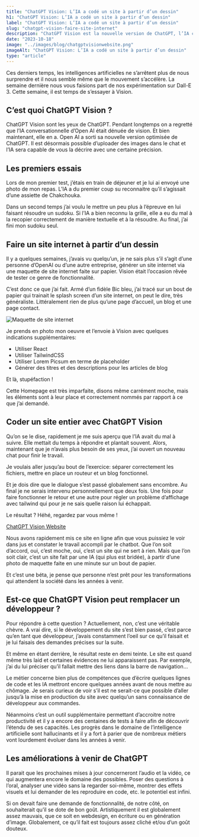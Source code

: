 ```yaml
---
title: "ChatGPT Vision: L’IA a codé un site à partir d’un dessin"
h1: "ChatGPT Vision: L’IA a codé un site à partir d’un dessin"
label: "ChatGPT Vision: L’IA a codé un site à partir d’un dessin"
slug: "chatgpt-vision-faire-site-internet"
description: "ChatGPT Vision est la nouvelle version de ChatGPT, l’IA conversationnelle d’OpenAI. Elle est désormais capable de voir et de décrire des images. Nous avons testé ses capacités en lui demandant de coder un site internet à partir d’un dessin."
date: "2023-10-18"
image: "../images/blog/chatgptvisionwebsite.png"
imageAlt: "ChatGPT Vision: L’IA a codé un site à partir d’un dessin"
type: "article"
---
```


Ces derniers temps, les intelligences artificielles ne s’arrêtent plus de nous surprendre et il nous semble même que le mouvement s’accélère. La semaine dernière nous vous faisions part de nos expérimentation sur Dall-E 3. Cette semaine, il est temps de s’essayer à Vision.

## C’est quoi ChatGPT Vision ?

ChatGPT Vision sont les yeux de ChatGPT. Pendant longtemps on a regretté que l’IA conversationnelle d’Open AI était dénuée de vision. Et bien maintenant, elle en a. Open AI a sorti sa nouvelle version optimisée de ChatGPT. Il est désormais possible d’uploader des images dans le chat et l’IA sera capable de vous la décrire avec une certaine précision.

## Les premiers essais

Lors de mon premier test, j’étais en train de déjeuner et je lui ai envoyé une photo de mon repas. L’IA a du premier coup su reconnaitre qu’il s’agissait d’une assiette de Chakchouka.

Dans un second temps j’ai voulu le mettre un peu plus à l’épreuve en lui faisant résoudre un sudoku. Si l’IA a bien reconnu la grille, elle a eu du mal à la recopier correctement de manière textuelle et à la résoudre. Au final, j’ai fini mon sudoku seul.

## Faire un site internet à partir d’un dessin

Il y a quelques semaines, j’avais vu quelqu’un, je ne sais plus s’il s’agit d’une personne d’OpenAI ou d’une autre entreprise, générer un site internet via une maquette de site internet faite sur papier. Vision était l’occasion rêvée de tester ce genre de fonctionnalité.

C’est donc ce que j’ai fait. Armé d’un fidèle Bic bleu, j’ai tracé sur un bout de papier qui trainait le splash screen d’un site internet, on peut le dire, très généraliste. Littéralement rien de plus qu’une page d’accueil, un blog et une page contact.

![Maquette de site internet](../images/blog/maquette-papier-website.jpg)

Je prends en photo mon oeuvre et l’envoie à Vision avec quelques indications supplémentaires:

- Utiliser React
- Utiliser TailwindCSS
- Utiliser Lorem Picsum en terme de placeholder
- Générer des titres et des descriptions pour les articles de blog

Et là, stupéfaction !

Cette Homepage est très imparfaite, disons même carrément moche, mais les éléments sont à leur place et correctement nommés par rapport à ce que j’ai demandé.

## Coder un site entier avec ChatGPT Vision

Qu’on se le dise, rapidement je me suis aperçu que l’IA avait du mal à suivre. Elle mettait du temps à répondre et plantait souvent. Alors, maintenant que je n’avais plus besoin de ses yeux, j’ai ouvert un nouveau chat pour finir le travail.

Je voulais aller jusqu’au bout de l’exercice: séparer correctement les fichiers, mettre en place un routeur et un blog fonctionnel.

Et je dois dire que le dialogue s’est passé globalement sans encombre. Au final je ne serais intervenu personnellement que deux fois. Une fois pour faire fonctionner le retour et une autre pour régler un problème d’affichage avec tailwind qui pour je ne sais quelle raison lui échappait.

Le résultat ? Héhé, regardez par vous même !

[ChatGPT Vision Website](https://chatgptvisionwebsite.image-in.net/)

Nous avons rapidement mis ce site en ligne afin que vous puissiez le voir dans jus et constater le travail accompli par le chatbot. Que l’on soit d’accord, oui, c’est moche, oui, c’est un site qui ne sert à rien. Mais que l’on soit clair, c’est un site fait par une IA (qui plus est bridée), à partir d’une photo de maquette faite en une minute sur un bout de papier.

Et c’est une béta, je pense que personne n’est prêt pour les transformations qui attendent la société dans les années à venir.

## Est-ce que ChatGPT Vision peut remplacer un développeur ?

Pour répondre à cette question ? Actuellement, non, c’est une véritable chèvre. A vrai dire, si le développement du site s’est bien passé, c’est parce qu’en tant que développeur, j’avais constamment l’oeil sur ce qu’il faisait et je lui faisais des demandes précises sur la suite.

Et même en étant derrière, le résultat reste en demi teinte. Le site est quand même très laid et certaines évidences ne lui apparaissent pas. Par exemple, j’ai du lui préciser qu’il fallait mettre des liens dans la barre de navigation…

Le métier concerne bien plus de compétences que d’écrire quelques lignes de code et les IA mettront encore quelques années avant de nous mettre au chômage. Je serais curieux de voir s’il est ne serait-ce que possible d’aller jusqu’à la mise en production du site avec quelqu’un sans connaissance de développeur aux commandes.

Néanmoins c’est un outil supplémentaire permettant d’accroitre notre productivité et il y a encore des centaines de tests à faire afin de découvrir l’étendu de ses capacités. Les progrès dans le domaine de l’intelligence artificielle sont hallucinants et il y a fort à parier que de nombreux métiers vont lourdement évoluer dans les années à venir.

## Les améliorations à venir de ChatGPT

Il parait que les prochaines mises à jour concerneront l’audio et la vidéo, ce qui augmentera encore le domaine des possibles. Poser des questions à l’oral, analyser une vidéo sans la regarder soi-même, montrer des effets visuels et lui demander de les reproduire en code, etc. le potentiel est infini.

Si on devait faire une demande de fonctionnalité, de notre côté, on souhaiterait qu’il se dote de bon goût. Artistiquement il est globalement assez mauvais, que ce soit en webdesign, en écriture ou en génération d’image. Globalement, ce qu’il fait est toujours assez cliché et/ou d’un goût douteux.